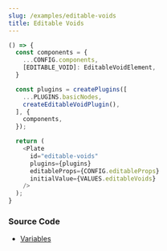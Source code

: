 ```yaml
---
slug: /examples/editable-voids
title: Editable Voids
---
```


```ts live
() => {
  const components = {
    ...CONFIG.components,
    [EDITABLE_VOID]: EditableVoidElement,
  }

  const plugins = createPlugins([
    ...PLUGINS.basicNodes,
    createEditableVoidPlugin(),
  ], {
    components,
  });

  return (
    <Plate
      id="editable-voids"
      plugins={plugins}
      editableProps={CONFIG.editableProps}
      initialValue={VALUES.editableVoids}
    />
  );
}
```

### Source Code

- [Variables](https://github.com/udecode/plate/blob/main/docs/src/live/live.tsx)
